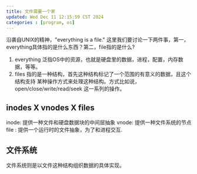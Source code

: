 ```yaml
---
title: 文件需要一个家
updated: Wed Dec 11 12:15:59 CST 2024
categories : [program, os]
---
```

沿袭自UNIX的精神，"everything is a file." 这里我们要讨论一下两件事，第一，
everything具体指的是什么东西？第二，file指的是什么?

1. everything 泛指OS中的资源，也就是硬盘里的数据，进程，配置，内存数据，等等。
2. files 指的是一种结构，首先这种结构标记了一个范围的有意义的数据，且这个结构支持
    某种操作方式来处理这种结构。方式比如说，open/close/write/read/seek
    这一系列的操作。

## inodes X vnodes X files 
inode: 提供一种文件和硬盘数据块的中间层抽象
vnode: 提供一种文件系统的节点
file : 提供一个运行时的文件抽象，为了和进程交互.



## 文件系统
文件系统则是以文件这种结构组织数据的具体实现。
